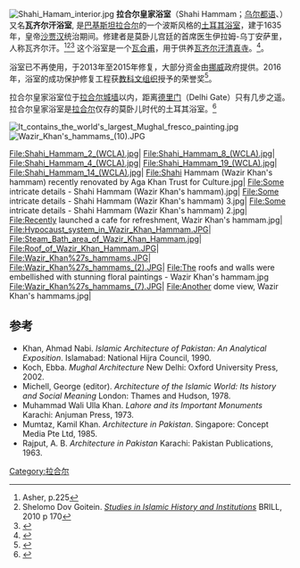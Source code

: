 {{Infobox building
| name                 = 拉合尔皇家浴室 <br> {{Nastaliq|شاہی حمام}}
| image  =File:Central dome and fresco painting of Wazir Khan Hammam.jpg
| facilities           = 
| location= {{flagicon|Pakistan}}[[巴基斯坦|巴基斯坦]][[旁遮普省|旁遮普省]][[拉合尔|拉合尔]]
| address              = 德里门
| coordinates          = {{coord|31.582096|74.325974|display=inline}}
| operator             = 
| opened_date          = {{Start date|1635}}
| closed_date          = 
| renovation_date      = 2015
| awards               = 
}}
[[File:Shahi_Hamam_interior.jpg|thumb]]
'''拉合尔皇家浴室'''（Shahi Hammam；[[乌尔都语|乌尔都语]]、{{lang-pa|{{Nastaliq|شاہی حمام}}}}）又名'''瓦齐尔汗浴室''', 是[[巴基斯坦|巴基斯坦]][[拉合尔|拉合尔]]的一个波斯风格的[[土耳其浴|土耳其浴室]]，建于1635年，皇帝[[沙贾汉|沙贾汉]]统治期间。修建者是莫卧儿宫廷的首席医生伊拉姆-乌丁安萨里，人称瓦齐尔汗。<ref name="WKM">Asher, p.225</ref><ref>Shelomo Dov Goitein. [https://books.google.nl/books?id=cmn8U8uNtFAC&pg=PA170&dq=wazir+arabic+word&hl=nl&sa=X&ved=0CCAQ6AEwAGoVChMI28upua-LxgIVZivbCh0RbQDU#v=onepage&q=wazir%20arabic%20word&f=false ''Studies in Islamic History and Institutions''] {{Wayback|url=https://books.google.nl/books?id=cmn8U8uNtFAC&pg=PA170&dq=wazir+arabic+word&hl=nl&sa=X&ved=0CCAQ6AEwAGoVChMI28upua-LxgIVZivbCh0RbQDU#v=onepage&q=wazir%20arabic%20word&f=false |date=20201117102813 }} BRILL, 2010 {{ISBN|9004179313}} p 170</ref><ref>{{cite web|title=Masjid Vazir K̲h̲ān|url=http://archnet.org/sites/1750|website=Archnet|accessdate=25 August 2016|quote=The mosque was founded by Hakim Ilmud Din Ansari, a distinguished physician from Chiniot who received the Ministerial title of 'Wazir Khan' under the reign of Shah Jahan, and was later promoted to the position of Viceroy of Punjab.|archive-date=2018-12-25|archive-url=https://web.archive.org/web/20181225194546/http://archnet.org/sites/1750|dead-url=no}}</ref> 这个浴室是一个[[瓦合甫|瓦合甫]]，用于供养[[瓦齐尔汗清真寺|瓦齐尔汗清真寺]]。<ref>{{cite web|title=History and Background in Conservation of the Wazir Khan Mosque Lahore: Preliminary Report on Condition and Risk Assessment.|url=http://archnet.org/publications/6586|website=Aga Khan Historic Cities Programme|publisher=Aga Khan Cultural Services - Pakistan|accessdate=25 August 2016|date=2012|quote=The spectacular monumental ensemble of the Wazir Khan Mosque in the Walled City of Lahore was built in 1634 during the reign of the Mughal emperor Shah Jahan. Its endowment then comprised the congregational mosque, an elaborate forecourt, a serai, a hammam, a bazaar, and a special bazaar for calligraphers and bookbinders.|archive-date=2018-12-25|archive-url=https://web.archive.org/web/20181225194548/http://archnet.org/publications/6586|dead-url=no}}</ref>。

浴室已不再使用，于2013年至2015年修复，大部分资金由[[挪威|挪威]]政府提供。2016年，浴室的成功保护修复工程获[[教科文组织|教科文组织]]授予的荣誉奖<ref>{{cite news|title=Lahore's Mughal-era Shahi Hammam wins UNESCO award|url=http://tribune.com.pk/story/1175801/lahores-mughal-era-shahi-hammam-wins-unesco-award/|accessdate=22 December 2016|agency=Express Tribune|date=2016-09-04|archive-date=2018-12-13|archive-url=https://web.archive.org/web/20181213063734/https://tribune.com.pk/story/1175801/lahores-mughal-era-shahi-hammam-wins-unesco-award/|dead-url=no}}</ref>。

拉合尔皇家浴室位于[[拉合尔城墙|拉合尔城墙]]以内，距离[[德里门_(拉合尔)|德里门]]（Delhi Gate）只有几步之遥。拉合尔皇家浴室是[[拉合尔|拉合尔]]仅存的莫卧儿时代的土耳其浴室。<ref>{{cite web|title=Shahi Hammam Bathhouse|url=http://www.orientalarchitecture.com/sid/836/pakistan/lahore/shahi-hammam-bathhouse|website=Asian Historical Architecture|accessdate=27 August 2016|archive-date=2018-12-25|archive-url=https://web.archive.org/web/20181225194551/https://www.orientalarchitecture.com/sid/836/pakistan/lahore/shahi-hammam-bathhouse|dead-url=no}}</ref>

[[File:It_contains_the_world's_largest_Mughal_fresco_painting.jpg|thumb]]
[[File:Wazir_Khan's_hammams_(10).JPG|thumb]]

<gallery>
File:Shahi_Hammam_2_(WCLA).jpg|
File:Shahi_Hammam_8_(WCLA).jpg|
File:Shahi_Hammam_4_(WCLA).jpg|
File:Shahi_Hammam_19_(WCLA).jpg|
File:Shahi_Hammam_14_(WCLA).jpg|
File:Shahi Hammam (Wazir Khan's hammam) recently renovated by Aga Khan Trust for Culture.jpg|
File:Some intricate details - Shahi Hammam (Wazir Khan's hammam).jpg| 
File:Some intricate details - Shahi Hammam (Wazir Khan's hammam) 3.jpg| 
File:Some intricate details - Shahi Hammam (Wazir Khan's hammam) 2.jpg| 
File:Recently launched a cafe for refreshment, Wazir Khan's hammam.jpg|
File:Hypocaust_system_in_Wazir_Khan_Hammam.JPG|
File:Steam_Bath_area_of_Wazir_Khan_Hammam.jpg|
File:Roof_of_Wazir_Khan_Hammam.JPG|
File:Wazir_Khan%27s_hammams.JPG|
File:Wazir_Khan%27s_hammams_(2).JPG|
File:The roofs and walls were embellished with stunning floral paintings - Wazir Khan's hammam.jpg
File:Wazir_Khan%27s_hammams_(7).JPG|
File:Another dome view, Wazir Khan's hammams.jpg|
</gallery>

==参考==
{{reflist|2}}
* Khan, Ahmad Nabi. ''Islamic Architecture of Pakistan: An Analytical Exposition''. Islamabad: National Hijra Council, 1990.
* Koch, Ebba. ''Mughal Architecture''  New Delhi: Oxford University Press, 2002.
* Michell, George (editor). ''Architecture of the Islamic World: Its history and Social Meaning'' London: Thames and Hudson, 1978.
* Muhammad Wali Ulla Khan. ''Lahore and its Important Monuments'' Karachi: Anjuman Press, 1973.
* Mumtaz, Kamil Khan. ''Architecture in Pakistan''. Singapore: Concept Media Pte Ltd, 1985.
* Rajput, A. B. ''Architecture in Pakistan'' Karachi: Pakistan Publications, 1963.
[[Category:拉合尔|Category:拉合尔]]